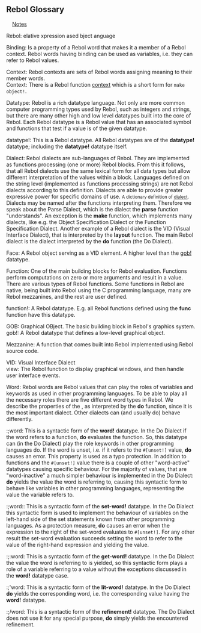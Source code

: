 {{underconstruction}}<br>
{{banner}}
{{Need|These all need better definition. And your assistance will be appreciated.<br>Please help ensure the accuracy and conciseness of Rebol terminology by correcting and perfecting these definitions.<br>Feel free to add definitions, and if anything seems unclear please drop a comment in the discussion.}}

== Rebol Glossary ==
{{alphanumeric index}}&nbsp; &nbsp; [[#Notes|Notes]]

;Rebol: {{dropcap|R}}elative {{dropcap|E}}xpression {{dropcap|B}}ased {{dropcap|O}}bject {{dropcap|L}}anguage

{{hilight|To ensure the glossary is accurate and understandable by all, it includes a ''special community page''.<br>The [[Glossary rebols view|rebols view]] page is for you to add your own definition of how you perceive certain aspects of Rebol terminology and concepts.  Please add ''your view'', <small>signed if you'd like</small> . It will help us all gain a better understanding of Rebol and each other.}}

<span id="A"></span>
<span id="B"></span>
;Binding: Is a property of a Rebol word that makes it a member of a Rebol context. Rebol words having binding can be used as variables, i.e. they can refer to Rebol values.
<span id="C"></span>
;Context: Rebol contexts are sets of Rebol words assigning meaning to their member words.
;Context: There is a Rebol function [[words context|context]] which is a short form for <tt>make object!</tt>.

<span id="D"></span>
;Datatype: Rebol is a rich datatype language. Not only are more common computer programming types used by Rebol, such as integers and strings, but there are many other high and low level datatypes built into the core of Rebol. Each Rebol datatype is a Rebol value that has an associated symbol and functions that test if a value is of the given datatype.

;datatype!: This is a Rebol datatype. All Rebol datatypes are of the '''datatype!''' datatype; including the '''datatype!''' datatype itself.

;Dialect: Rebol dialects are sub-languages of Rebol. They are implemented as functions processing (one or more) Rebol blocks. From this it follows, that all Rebol dialects use the same lexical form for all data types but allow different interpretation of the values within a block. Languages defined on the string level (implemented as functions processing strings) are not Rebol dialects according to this definition. Dialects are able to provide greater expressive power for specific domains of use. <small>A dictionary definition of [[Dictionary: dialect|dialect]].</small> Dialects may be named after the functions interpreting them. Therefore we speak about the Parse Dialect, which is the dialect the '''parse''' function "understands". An exception is the '''make''' function, which implements many dialects, like e.g. the Object Specification Dialect or the Function Specification Dialect. Another example of a Rebol dialect is the VID (Visual Interface Dialect), that is interpreted by the '''layout''' function. The main Rebol dialect is the dialect interpreted by the '''do''' function (the Do Dialect).
<span id="E"></span>
<span id="F"></span>
;Face: A Rebol object serving as a VID element. A higher level than the [[words gob!|gob!]] datatype.

;Function: One of the main building blocks for Rebol evaluation. Functions perform computations on zero or more arguments and result in a value. There are various types of Rebol functions. Some functions in Rebol are native, being built into Rebol using the C programming language, many are Rebol mezzanines, and the rest are user defined.

;function!: A Rebol datatype. E.g. all Rebol functions defined using the '''func''' function have this datatype.

<span id="G"></span>
;GOB: Graphical OBject. The basic building block in Rebol's graphics system.
;gob!: A Rebol datatype that defines a low-level graphical object.

<span id="H"></span>
<span id="I"></span>
<span id="J"></span>
<span id="K"></span>
<span id="L"></span>
<span id="M"></span>
;Mezzanine: A function that comes built into Rebol implemented using Rebol source code.

<span id="N"></span>
<span id="O"></span>
<span id="P"></span>
<span id="Q"></span>
<span id="R"></span>
<span id="S"></span>
<span id="T"></span>
<span id="U"></span>
<span id="V"></span>
;VID: Visual Interface Dialect
;view: The Rebol function to display graphical windows, and then handle user interface events.

<span id="W"></span>
;Word: Rebol words are Rebol values that can play the roles of variables and keywords as used in other programming languages. To be able to play all the necessary roles there are five different word types in Rebol. We describe the properties of the {{tooltip|Do Dialect|Do Dialect is a more precise term for the normal Rebol interpreter}},  as interpreted by the '''do''' function, since it is the most important dialect. Other dialects can (and usually do) behave differently.

:;word: This is a syntactic form of the '''word!''' datatype. In the Do Dialect if the word refers to a function, '''do''' evaluates the function. So, this datatype can (in the Do Dialect) play the role keywords in other programming languages do. If the word is unset, i.e. if it refers to the <tt>#[unset!]</tt> value, '''do''' causes an error. This property is used as a typo protection. In addition to functions and the <tt>#[unset!]</tt> value there is a couple of other "word-active" datatypes causing specific behaviour. For the majority of values, that are "word-inactive" a much simpler behaviour is implemented in the Do Dialect: '''do''' yields the value the word is referring to, causing this syntactic form to behave like variables in other programming languages, representing  the value the variable refers to.
:;<nowiki>word:</nowiki>: This is a syntactic form of the '''set-word!''' datatype. In the Do Dialect this syntactic form is used to implement the behaviour of variables on the left-hand side of the set statements known from other programming languages. As a protection measure, '''do''' causes an error when the expression to the right of the set-word evaluates to <tt>#[unset!]</tt>. For any other result the set-word evaluation succeeds setting the word to refer to the value of the right-hand expression and yielding the value.
:;<nowiki>:word</nowiki>: This is a syntactic form of the '''get-word!''' datatype. In the Do Dialect the value the word is referring to is yielded, so this syntactic form plays a role of a variable referring to a value without the exceptions discussed in the '''word!''' datatype case.
:;'word: This is a syntactic form of the '''lit-word!''' datatype. In the Do Dialect '''do''' yields the corresponding word, i.e. the corresponding value having the '''word!''' datatype.
:;/word: This is a syntactic form of the '''refinement!''' datatype. The Do Dialect does not use it for any special purpose, '''do''' simply yields the encountered refinement.

<span id="X"></span>
<span id="Y"></span>
<span id="Z"></span>
<span id="0"></span>
<span id="1"></span>
<span id="2"></span>
<span id="3"></span>
<span id="4"></span>
<span id="5"></span>
<span id="6"></span>
<span id="7"></span>
<span id="8"></span>
<span id="9"></span>